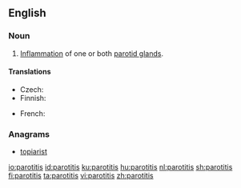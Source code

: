 ==English==

===Noun===
{{en-noun|parotitides}} 
{{wikipedia}}

# {{context|pathology|lang=en}} [[inflammation|Inflammation]] of one or both [[parotid gland]]s.

====Translations====
{{trans-top|inflammation of parotid gland}}
* Czech: {{t|cs|parotitida|f}}
* Finnish: {{t|fi|parotiitti}}
{{trans-mid}}
* French: {{t+|fr|parotidite|f}}
{{trans-bottom}}

===Anagrams===
* [[topiarist#English|topiarist]]

[[io:parotitis]]
[[id:parotitis]]
[[ku:parotitis]]
[[hu:parotitis]]
[[nl:parotitis]]
[[sh:parotitis]]
[[fi:parotitis]]
[[ta:parotitis]]
[[vi:parotitis]]
[[zh:parotitis]]